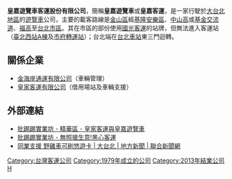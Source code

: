 {{No footnotes|time=2022-01-18T16:13:11+00:00}}
{{Infobox_Company 
|company_name   = 皇嘉遊覽車客運股份有限公司
|company_logo   = 
|company_type   = [[民營企業|民營企業]]
|company_slogan = 
|capital        = [[新台幣|新台幣]]500萬元
|foundation     = 1979年4月30日
|location       = [[台灣|台灣]][[臺北市|臺北市]][[中山區_(臺北市)|中山區]]松江路133巷50號2樓之3
|key_people     = [[董事長|董事長]]：許戎吉
|industry       = [[运输业|运输业]]
|products       = 遊覽車出租
|revenue        = 
|homepage       = 
}}
{{不是|皇家客運}}
'''皇嘉遊覽車客運股份有限公司'''，簡稱'''皇嘉遊覽車'''或'''皇嘉客運'''，是一家行駛於[[大台北地區|大台北地區]]的[[遊覽車|遊覽車]]公司，主要的載客路線是[[金山區_(新北市)|金山區]]經[[基隆|基隆]][[安樂區|安樂區]]、[[中山高|中山高]]或[[基金交流道|基金交流道]]、[[福爾摩沙高速公路|福高]]至[[台北市|台北市區]]。其在市區的部份使用[[國光客運|國光客運]]的站牌，但無法進入客運站（[[臺北西站A棟|臺北西站A棟]]及[[市府轉運站|市府轉運站]]）；台北端在[[台北車站|台北車站]]東三門迴轉。

==關係企業==
*[[金海岸通運有限公司|金海岸通運有限公司]]（車輛管理）
*[[皇家客運|皇家客運有限公司]]（借用場站及車輛支援）

==外部連結==
*[http://www.ptt.cc/man/Bus/DDA9/D6FA/M.1122125343.A.EFE.html 批踢踢實業坊 - 精華區 - 皇家客運與皇嘉遊覽車]
*[http://www.ptt.cc/man/Bus/D7C0/M.1177818853.A.99D.html 批踢踢實業坊 - 無照搶生意!黑心客運]
*[https://web.archive.org/web/20091102171231/http://www.udn.com/2009/10/27/NEWS/DOMESTIC/DOM2/5216375.shtml 同業支援 野雞車可刷悠遊卡 | 大台北 | 地方新聞 | 聯合新聞網]

{{台灣國道客運}}
{{EasyCard}}

[[Category:台灣客運公司|Category:台灣客運公司]]
[[Category:1979年成立的公司|Category:1979年成立的公司]]
[[Category:2013年結業公司|Category:2013年結業公司]]
[[Category:總部位於臺北市中山區的工商業機構|H]]